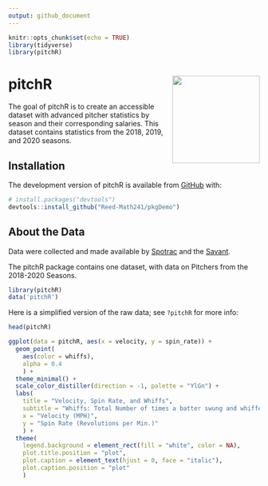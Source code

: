 ```yaml
---
output: github_document
---
```


<!-- README.md is generated from README.Rmd. Please edit that file -->

<!-- You'll still need to render `README.Rmd` regularly, to keep `README.md` up-to-date. `devtools::build_readme()` is handy for this.  -->

```r

knitr::opts_chunk$set(echo = TRUE)
library(tidyverse)
library(pitchR)
```


# pitchR  <img src= "https://github.com/Reed-Math241/pkgGrpq/blob/master/figs/IMG_0175.png" align="right" width=175 />


<!-- badges: start -->
<!-- badges: end -->


The goal of pitchR is to create an accessible dataset with advanced pitcher statistics by season and their corresponding salaries.  This dataset contains statistics from the 2018, 2019, and 2020 seasons.

## Installation

The development version of pitchR is available from [GitHub](https://github.com/) with:

``` r
# install.packages("devtools")
devtools::install_github("Reed-Math241/pkgDemo")
```

## About the Data

Data were collected and made available by [Spotrac](https://www.spotrac.com/mlb/payroll/) and the [Savant](https://baseballsavant.mlb.com/statcast_search).

The pitchR package contains one dataset, with data on Pitchers from the 2018-2020 Seasons. 

```r
library(pitchR)
data('pitchR')
``` 

Here is a simplified version of the raw data; see `?pitchR` for more info: 

```r
head(pitchR)
```



```r
ggplot(data = pitchR, aes(x = velocity, y = spin_rate)) +
  geom_point(
    aes(color = whiffs),
    alpha = 0.4
    ) +
  theme_minimal() +
  scale_color_distiller(direction = -1, palette = "YlGn") +
  labs(
    title = "Velocity, Spin Rate, and Whiffs",
    subtitle = "Whiffs: Total Number of times a batter swung and whiffed on the player's pitch",
    x = "Velocity (MPH)",
    y = "Spin Rate (Revolutions per Min.)"
    ) +
  theme(
    legend.background = element_rect(fill = "white", color = NA),
    plot.title.position = "plot",
    plot.caption = element_text(hjust = 0, face = "italic"),
    plot.caption.position = "plot"
    )
```









